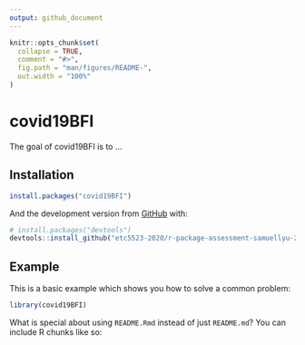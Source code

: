 ```yaml
---
output: github_document
---
```


<!-- README.md is generated from README.Rmd. Please edit that file -->

```r
knitr::opts_chunk$set(
  collapse = TRUE,
  comment = "#>",
  fig.path = "man/figures/README-",
  out.width = "100%"
)
```

# covid19BFI

<!-- badges: start -->
<!-- badges: end -->

The goal of covid19BFI is to ...

## Installation


``` r
install.packages("covid19BFI")
```

And the development version from [GitHub](https://github.com/) with:

``` r
# install.packages("devtools")
devtools::install_github("etc5523-2020/r-package-assessment-samuellyu-2021")
```
## Example

This is a basic example which shows you how to solve a common problem:

```r
library(covid19BFI)

```

What is special about using `README.Rmd` instead of just `README.md`? You can include R chunks like so:

